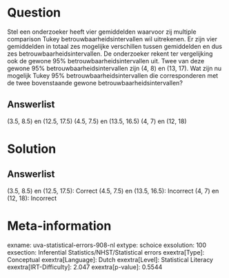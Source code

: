 Question
========

Stel een onderzoeker heeft vier gemiddelden waarvoor zij multiple
comparison Tukey betrouwbaarheidsintervallen wil uitrekenen. Er zijn
vier gemiddelden in totaal zes mogelijke verschillen tussen gemiddelden
en dus zes betrouwbaarheidsintervallen. De onderzoeker rekent ter
vergelijking ook de gewone 95% betrouwbaarheidsintervallen uit. Twee van
deze gewone 95% betrouwbaarheidsintervallen zijn (4, 8) en (13, 17). Wat
zijn nu mogelijk Tukey 95% betrouwbaarheidsintervallen die
corresponderen met de twee bovenstaande gewone
betrouwbaarheidsintervallen?

Answerlist
----------

(3.5, 8.5) en (12.5, 17.5)
(4.5, 7.5) en (13.5, 16.5)
(4, 7) en (12, 18)

Solution
========

Answerlist
----------

(3.5, 8.5) en (12.5, 17.5): Correct
(4.5, 7.5) en (13.5, 16.5): Incorrect
(4, 7) en (12, 18): Incorrect

Meta-information
================
exname: uva-statistical-errors-908-nl
extype: schoice
exsolution: 100
exsection: Inferential Statistics/NHST/Statistical errors
exextra[Type]: Conceptual
exextra[Language]: Dutch
exextra[Level]: Statistical Literacy
exextra[IRT-Difficulty]: 2.047
exextra[p-value]: 0.5544
